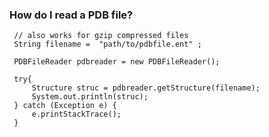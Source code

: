 === How do I read a PDB file? ===

<pre>
 // also works for gzip compressed files
 String filename =  "path/to/pdbfile.ent" ;
 
 PDBFileReader pdbreader = new PDBFileReader();
 
 try{
     Structure struc = pdbreader.getStructure(filename);
     System.out.println(struc);
 } catch (Exception e) {
     e.printStackTrace();
 }
</pre>